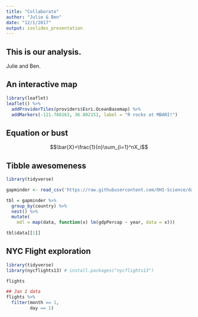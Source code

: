 ```yaml
---
title: "Collaborate"
author: "Julie & Ben"
date: "12/1/2017"
output: ioslides_presentation
---
```


## This is our analysis. 

Julie and Ben. 

## An interactive map

```r
library(leaflet)
leaflet() %>% 
  addProviderTiles(providers$Esri.OceanBasemap) %>%
  addMarkers(-121.788163, 36.802151, label = "R rocks at MBARI!")
```

## Equation or bust

$$\bar{X}=\frac{1}{n}\sum_{i=1}^nX_i$$


## Tibble awesomeness

```r
library(tidyverse)

gapminder <- read_csv('https://raw.githubusercontent.com/OHI-Science/data-science-training/master/data/gapminder.csv')

tbl = gapminder %>%
  group_by(country) %>%
  nest() %>%
  mutate(
    mdl = map(data, function(x) lm(gdpPercap ~ year, data = x)))

tbl$data[[1]]
```

## NYC Flight exploration

```r
library(tidyverse)
library(nycflights13) # install.packages("nycflights13")

flights

## Jan 1 data
flights %>% 
  filter(month == 1,
         day == 1)


```


